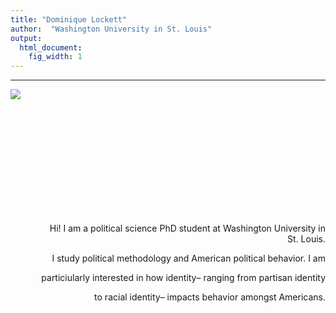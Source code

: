 ```yaml
---
title: "Dominique Lockett"
author:  "Washington University in St. Louis"
output:
  html_document:
    fig_width: 1
---
```


----


<div style="width:300px; height:200px">

![](images/picme.jpg)

</div>



<div style="text-align: right"> 
Hi! I am a political science PhD student at Washington University in St. Louis.

I study political methodology and American political behavior. I am

particiularly interested in how identity-- ranging from partisan identity

to racial identity-- impacts behavior amongst Americans. 
</div>

